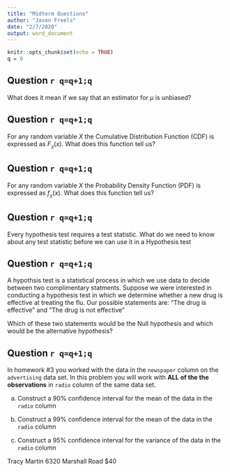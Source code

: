 ```yaml
---
title: "Midterm Questions"
author: "Jason Freels"
date: "2/7/2020"
output: word_document
---
```


```r
knitr::opts_chunk$set(echo = TRUE)
q = 0
```

## Question `r q=q+1;q`

What does it mean if we say that an estimator for $\mu$ is unbiased?

## Question `r q=q+1;q`

For any random variable $X$ the Cumulative Distribution Function (CDF) is expressed as $F_{_{X}}(x)$.  What does this function tell us?

## Question `r q=q+1;q`

For any random variable $X$ the Probability Density Function (PDF) is expressed as $f_{_{X}}(x)$.  What does this function tell us?

## Question `r q=q+1;q`

Every hypothesis test requires a test statistic. What do we need to know about any test statistic before we can use it in a Hypothesis test

## Question `r q=q+1;q`

A hypothsis test is a statistical process in which we use data to decide between two complimentary statments.  Suppose we were interested in conducting a hypothesis test in which we determine whether a new drug is effective at treating the flu.  Our possible statements are: "The drug is effective" and "The drug is not effective"

Which of these two statements would be the Null hypothesis and which would be the alternative hypothesis?

## Question `r q=q+1;q`

In homework #3 you worked with the data in the `newspaper` column on the `advertising` data set.  In this problem you will work with **ALL of the the observations** in `radio` column of the same data set.

a. Construct a $90\%$ confidence interval for the mean of the data in the `radio` column

a. Construct a $99\%$ confidence interval for the mean of the data in the `radio` column

a. Construct a $95\%$ confidence interval for the variance of the data in the `radio` column

Tracy Martin
6320 Marshall Road
$40
